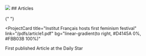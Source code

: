 
<div className="centerContainer centeredContainer">
  <img
    className="applicationIcon"
    src="https://i.ibb.co/RvQzy5d/application.png"
  />
  ## Articles
</div>
<br className="mobileBreak" />{" "}

<ProjectCard
  title="Institut Français hosts first feminism festival"
  link="/pdfs/article1.pdf"
  bg="linear-gradient(to right, #D4145A 0%, #FBB03B 100%)"
>
  First published Article at the Daily Star
</ProjectCard>

